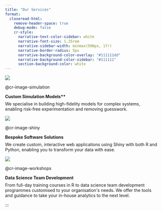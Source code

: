 ```yaml
---
title: "Our Services"
format:
  closeread-html:
    remove-header-space: true
    debug-mode: false
    cr-style:
      narrative-text-color-sidebar: white
      narrative-font-size: 1.25rem
      narrative-sidebar-width: minmax(500px, 1fr)
      narrative-border-radius: 5px
      narrative-background-color-overlay: "#111111dd"
      narrative-background-color-sidebar: "#111111"
      section-background-color: white
---
```


<!-- ```{=html}
<html lang="en">
<head>
    <meta charset="UTF-8">
    <meta name="viewport" content="width=device-width, initial-scale=1.0">
    <title>Our Services</title>
    <style>

        .container {
          display: flex;
          justify-content: space-between;
          gap: 20px;
          margin-top: 20px;
        }

        .box {
          padding: 10px;
          /* width: 430px; */
          /* height: 600px; */
          border: 0.25px solid #000;
          display: flex;
          flex-direction: column;
          align-items: center;
          text-align: left;
          background-color: #edeff7;
        }

        .box img {
          margin-top: 20px;
          width: 75%;
          height: auto;
          border-bottom: 4px solid #fff;
        }

        .box-text {
          
          margin-top: 10px;
          font-size: 20px;
        }

        .box1 {
          border-bottom: 5px solid #0078be;
        }

    </style>
</head>
<body>
  <div class="container">
    <div class="box box1">
    <ul>
        <li><strong>Data Quality</strong> – Understand the quality of your data, how it impacts your business, and receive guidance on how to improve data integrity.</li>
        <li><strong>Data Visualisation + Reporting Solutions</strong> – Harness the value of your data and unlock actionable insights with a data visualisation and reporting solution customised to your needs.</li>
        <li><strong>Custom Simulation Models</strong> – We specialise in building high-fidelity models for complex systems, enhancing efficiency and decision-making capabilities.</li>
        <li><strong>Shiny App Development</strong> – We create custom, interactive web applications using Shiny with both R and Python, transforming your data into powerful visual insights.</li>
    </ul>
        </div>
</div>
<div>
    <h2>Why Choose Us?</h2>
    <div class="container">
    <div class="box box1">
    <ul>
        <li><strong>Industry Expertise</strong> – Our team has experience across various industries, including conservation, education, logistics and more.</li>
        <li><strong>End-to-End Support</strong> – From concept to deployment, we provide seamless integration and ongoing maintenance.</li>
    </ul>
        </div>
</div>
    
    <!-- <h2>Contact Us</h2>
    <p>Contact us today to discuss your project and discover how we can bring your data to life!</p> -->

<!-- </div>
</body>
</html>
``` -->

<!-- ```{=html}
<style>
  @import url("https://fonts.googleapis.com/css2?family=Cormorant+Garamond:ital,wght@0,300;0,400;0,500;0,600;0,700;1,300;1,400;1,500;1,600;1,700&family=Playfair+Display:ital,wght@0,400..900;1,400..900&display=swap");

  #quarto-document-content h1 {
    font-family: "Cormorant Garamond", "Times New Roman", Times, serif;
    font-weight: 500;
    font-size: 2.3em;
    line-height: 1.1;
    margin-top: 0;
  }

  .cr-section  .narrative-col  > *:first-child {
    padding-block-start: 10svh;
  }
</style>
``` -->

:::{.cr-section}

:::{#cr-image-simulation}
![](/files/icon_gen/output/simulation_hex.png)
:::

@cr-image-simulation
```{=html}
<strong>Custom Simulation Models**</strong> <br>
<p style="margin-top:0.5em;">We specialise in building high-fidelity models for complex systems, enabling risk-free experimentation and removing guesswork.</p>
```

:::{#cr-image-shiny}
![](/files/icon_gen/output/shiny_hex.png)
:::

@cr-image-shiny
```{=html}
<strong>Bespoke Software Solutions</strong> <br>
<p style="margin-top:0.5em;">We create custom, interactive web applications using Shiny with both R and Python, enabling you to transform your data with ease.</p>
```

:::{#cr-image-workshops}
![](/files/icon_gen/output/workshops_hex.png)
:::

@cr-image-workshops
```{=html}
<strong>Data Science Team Development</strong>
<p style="margin-top:0.5em;">From full-day training courses in R to data science team development programmes customised to your organisation's needs. We offer the tools and guidance to take your in-house analytics to the next level.</p>
```

:::



:::